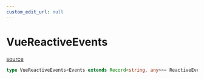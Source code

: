 ```yaml
---
custom_edit_url: null
---
```


# VueReactiveEvents
<div className="doc-side">
<div className="doc-main-source">

[source](https://github.com/naver/cfcs/blob/b8bcc2f/packages/vue3/src/reactive/types.ts#L39)

</div>
</div>

```ts
type VueReactiveEvents<Events extends Record<string, any>>= ReactiveEvents<Events>
```